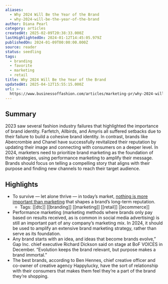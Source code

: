 ```yaml
---
aliases:
  - Why 2024 Will Be the Year of the Brand
  - why-2024-will-be-the-year-of-the-brand
author: Diana Pearl
category: articles
createdAt: 2025-02-09T20:38:33.000Z
lastHighlightedOn: 2024-01-12T14:45:05.979Z
publishedOn: 2024-01-09T00:00:00.000Z
source: reader
status: seedling
tags:
  - branding
  - favorite
  - marketing
  - retail
title: Why 2024 Will Be the Year of the Brand
updatedAt: 2025-04-12T15:55:15.000Z
url: >-
  https://www.businessoffashion.com/articles/marketing-pr/why-2024-will-be-the-year-of-the-brand/?utm_source=newsletter_technology&utm_medium=email&utm_campaign=Technology_100124&utm_term=OIBTAQXFO5AXLMTAQI5KULACRM&utm_content=top_story_3_title
---
```

## Summary

2023 saw several fashion industry failures that highlighted the importance of brand identity. Farfetch, Allbirds, and Amyris all suffered setbacks due to their failure to build a cohesive brand identity. In contrast, brands like Abercrombie and Chanel have successfully revitalized their reputation by updating their image and connecting with consumers on a deeper level. In 2024, marketers need to prioritize brand marketing as the foundation of their strategies, using performance marketing to amplify their message. Brands should focus on telling a compelling story that aligns with their purpose and finding new channels to reach their target audience.

## Highlights

- To survive — let alone thrive — in today’s market, [nothing is more important than marketing](https://www.businessoffashion.com/articles/marketing-pr/how-marketers-should-spend-their-budgets-in-2023/) that shapes a brand’s long-term reputation.
    - Tags: [[dtc]] [[branding]] [[marketing]] [[retail]] [[ecommerce]]
- Performance marketing (marketing methods where brands only pay based on results received, as is common in social media advertising) is still an important part of any company’s marketing mix. In 2024, it should be used to amplify an extensive brand marketing strategy, rather than serve as its foundation.
- Any brand starts with an idea, and ideas that become brands evolve,” Gap Inc. chief executive Richard Dickson said on stage at BoF VOICES in December. “Evolution keeps the brand relevant, but purpose makes a brand immortal.”
- The best brands, according to Ben Hennes, chief creative officer and co-owner of creative agency Happylucky, have the sort of relationship with their consumers that makes them feel they’re a part of the brand they’re shopping.
